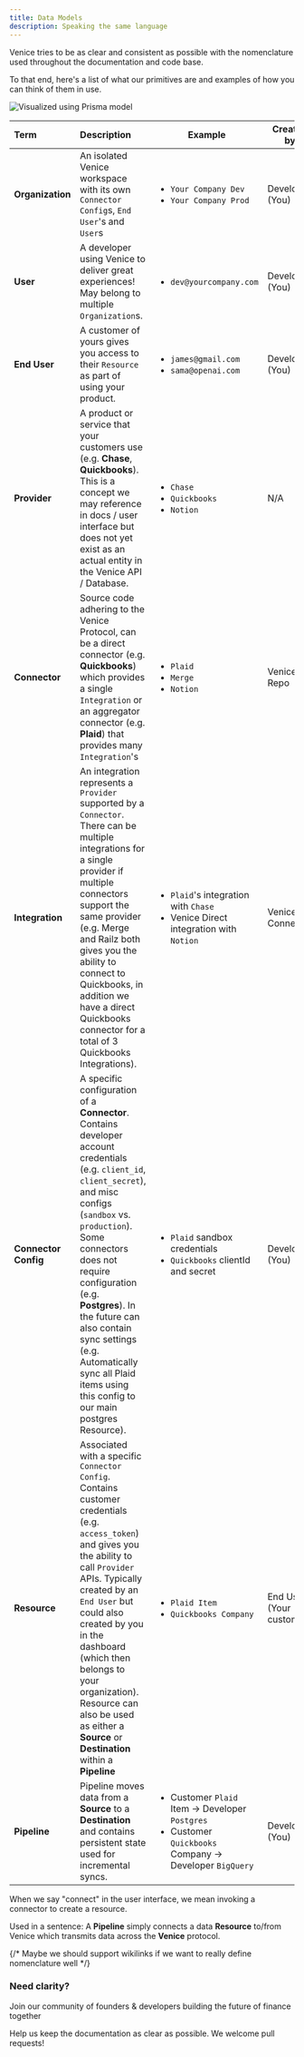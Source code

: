 ```yaml
---
title: Data Models
description: Speaking the same language
---
```


Venice tries to be as clear and consistent as possible with the nomenclature
used throughout the documentation and code base.

To that end, here's a list of what our primitives are and examples of how you
can think of them in use.

![Visualized using Prisma model](../images/models.svg)

| Term                              | Description                                                                                                                                                                                                                                                                                                                                                                                                         | Example                                                                                                  | Created by               |
| :-------------------------------- | :------------------------------------------------------------------------------------------------------------------------------------------------------------------------------------------------------------------------------------------------------------------------------------------------------------------------------------------------------------------------------------------------------------------ | -------------------------------------------------------------------------------------------------------- | ------------------------ |
| <strong>Organization</strong>     | An isolated Venice workspace with its own `Connector Config`s, `End User`'s and `User`s                                                                                                                                                                                                                                                                                                                             | <ul><li>`Your Company Dev`</li><li>`Your Company Prod`</li></ul>                                                 | Developer (You)          |
| <strong>User</strong>             | A developer using Venice to deliver great experiences! May belong to multiple `Organization`s.                                                                                                                                                                                                                                                                                                                      | <ul><li>`dev@yourcompany.com`</li></ul>                                                                     | Developer (You)          |
| <strong>End User</strong>         | A customer of yours gives you access to their `Resource` as part of using your product.                                                                                                                                                                                                                                                                                                                             | <ul><li>`james@gmail.com`</li><li>`sama@openai.com`</li></ul>                                           | Developer (You)          |
| <strong>Provider</strong>         | A product or service that your customers use (e.g. **Chase**, **Quickbooks**). This is a concept we may reference in docs / user interface but does not yet exist as an actual entity in the Venice API / Database.                                                                                                                                                                                                 | <ul><li>`Chase`</li><li>`Quickbooks`</li><li>`Notion`</li></ul>                                            | N/A                      |
| <strong>Connector</strong>        | Source code adhering to the <string>Venice Protocol</string>, can be a direct connector (e.g. **Quickbooks**) which provides a single `Integration` or an aggregator connector (e.g. **Plaid**) that provides many `Integration`'s                                                                                                                                                                                  | <ul><li>`Plaid`</li><li>`Merge`</li><li>`Notion`</li></ul>                                             | Venice Repo              |
| <strong>Integration</strong>      | An integration represents a `Provider` supported by a `Connector`. There can be multiple integrations for a single provider if multiple connectors support the same provider (e.g. Merge and Railz both gives you the ability to connect to Quickbooks, in addition we have a direct Quickbooks connector for a total of 3 Quickbooks Integrations).                                                                | <ul><li>`Plaid`'s integration with `Chase`</li><li>Venice Direct integration with `Notion`</li></ul> | Venice Connector         |
| <strong>Connector Config</strong> | A specific configuration of a <strong>Connector</strong>. Contains developer account credentials (e.g. `client_id`, `client_secret`), and misc configs (`sandbox` vs. `production`). Some connectors does not require configuration (e.g. **Postgres**). In the future can also contain sync settings (e.g. Automatically sync all Plaid items using this config to our main postgres Resource).                    | <ul><li>`Plaid` sandbox credentials</li><li>`Quickbooks` clientId and secret</li></ul>                   | Developer (You)          |
| <strong>Resource</strong>         | Associated with a specific `Connector Config`. Contains customer credentials (e.g. `access_token`) and gives you the ability to call `Provider` APIs. Typically created by an `End User` but could also created by you in the dashboard (which then belongs to your organization). Resource can also be used as either a <strong>Source</strong> or <strong>Destination</strong> within a <strong>Pipeline</strong> | <ul><li>`Plaid Item`</li><li>`Quickbooks Company`</li></ul>                                              | End User (Your customer) |
| <strong>Pipeline</strong>         | Pipeline moves data from a <strong>Source</strong> to a <strong>Destination</strong> and contains persistent state used for incremental syncs.                                                                                                                                                                                                                                                                      | <ul><li>Customer `Plaid` Item -> Developer `Postgres`</li><li>Customer `Quickbooks` Company -> Developer `BigQuery`</li></ul>                          | Developer (You)          |

When we say "connect" in the user interface, we mean invoking a connector to create a resource.

Used in a sentence:
A <strong>Pipeline</strong> simply connects a data <strong>Resource</strong> to/from Venice which transmits data across the <strong>Venice</strong> protocol.

{/* Maybe we should support wikilinks if we want to really define nomenclature well */}

### Need clarity?

<Card
  title="Join our community"
  icon="discord"
  href="https://discord.gg/gTMch6Gn2u">
  Join our community of founders & developers building the future of finance
  together
</Card>

<Card
  title="Improve the documentation"
  icon="github"
  href="https://github.com/usevenice/venice">
  Help us keep the documentation as clear as possible. We welcome pull requests!
</Card>

